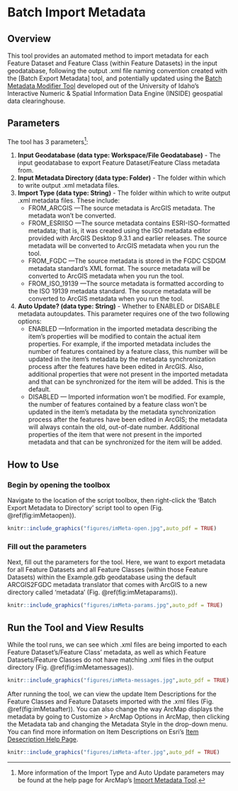 # Batch Import Metadata {#imMeta}

## Overview
This tool provides an automated method to import metadata for each Feature Dataset and Feature Class (within Feature Datasets) in the input geodatabase, following the output .xml file naming convention created with the [Batch Export Metadata] tool, and potentially updated using the [Batch Metadata Modifier Tool](http://insideidaho.org/helpdocs/batch_metadata_modifier_tool.html) developed out of the University of Idaho's Interactive Numeric & Spatial Information Data Engine (INSIDE) geospatial data clearinghouse.



## Parameters
The tool has 3 parameters^[More information of the Import Type and Auto Update parameters may be found at the help page for ArcMap's [Import Metadata Tool](http://desktop.arcgis.com/en/arcmap/latest/tools/conversion-toolbox/import-metadata.htm).]:  

1. **Input Geodatabase (data type: Workspace/File Geodatabase)** - The input geodatabase to export Feature Dataset/Feature Class metadata from.
2. **Input Metadata Directory (data type: Folder)** - The folder within which to write output .xml metadata files.
3. **Import Type (data type: String)** - The folder within which to write output .xml metadata files. These include:
    * FROM_ARCGIS —The source metadata is ArcGIS metadata. The metadata won't be converted.
    * FROM_ESRIISO —The source metadata contains ESRI-ISO-formatted metadata; that is, it was created using the ISO metadata editor provided with ArcGIS Desktop 9.3.1 and earlier releases. The source metadata will be converted to ArcGIS metadata when you run the tool.
    * FROM_FGDC —The source metadata is stored in the FGDC CSDGM metadata standard's XML format. The source metadata will be converted to ArcGIS metadata when you run the tool.
    * FROM_ISO_19139 —The source metadata is formatted according to the ISO 19139 metadata standard. The source metadata will be converted to ArcGIS metadata when you run the tool.
4. **Auto Update? (data type: String)** - Whether to ENABLED or DISABLE metadata autoupdates. This parameter requires one of the two following options:
    * ENABLED —Information in the imported metadata describing the item's properties will be modified to contain the actual item properties. For example, if the imported metadata includes the number of features contained by a feature class, this number will be updated in the item's metadata by the metadata synchronization process after the features have been edited in ArcGIS. Also, additional properties that were not present in the imported metadata and that can be synchronized for the item will be added. This is the default.
    * DISABLED — Imported information won't be modified. For example, the number of features contained by a feature class won't be updated in the item's metadata by the metadata synchronization process after the features have been edited in ArcGIS; the metadata will always contain the old, out-of-date number. Additional properties of the item that were not present in the imported metadata and that can be synchronized for the item will be added.


## How to Use
### Begin by opening the toolbox  
Navigate to the location of the script toolbox, then right-click the 'Batch Export Metadata to Directory' script tool to open (Fig. \@ref(fig:imMetaopen)).
```r
knitr::include_graphics("figures/imMeta-open.jpg",auto_pdf = TRUE)
```
###  Fill out the parameters 
Next, fill out the parameters for the tool. Here, we want to export metadata for all Feature Datasets and all Feature Classes (within those Feature Datasets) within the Example.gdb geodatabase using the default ARCGIS2FGDC metadata translator that comes with ArcGIS to a new directory called 'metadata' (Fig. \@ref(fig:imMetaparams)). 
```r
knitr::include_graphics("figures/imMeta-params.jpg",auto_pdf = TRUE)
```
## Run the Tool and View Results
While the tool runs, we can see which .xml files are being imported to each Feature Dataset's/Feature Class' metadata, as well as which Feature Datasets/Feature Classes do not have matching .xml files in the output directory (Fig. \@ref(fig:imMetamessages)). 
```r
knitr::include_graphics("figures/imMeta-messages.jpg",auto_pdf = TRUE)
```

After running the tool, we can view the update Item Descriptions for the Feature Classes and Feature Datasets imported with the .xml files (Fig. \@ref(fig:imMetaafter)). You can also change the way ArcMap displays the metadata by going to Customize > ArcMap Options in ArcMap, then clicking the Metadata tab and changing the Metadata Style in the drop-down menu. You can find more information on Item Descriptions on Esri's [Item Desecription Help Page](http://desktop.arcgis.com/en/arcmap/latest/map/working-with-arcmap/documenting-items-in-the-catalog-window.htm).

```r
knitr::include_graphics("figures/imMeta-after.jpg",auto_pdf = TRUE)
```